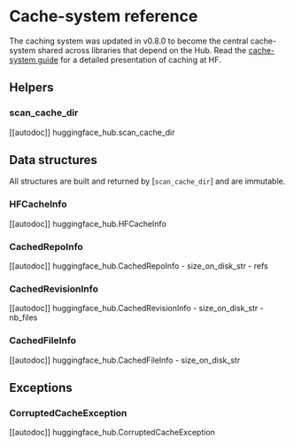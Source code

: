 # Cache-system reference

The caching system was updated in v0.8.0 to become the central cache-system shared
across libraries that depend on the Hub. Read the [cache-system guide](../how-to-cache)
for a detailed presentation of caching at HF.

## Helpers

### scan_cache_dir

[[autodoc]] huggingface_hub.scan_cache_dir

## Data structures

All structures are built and returned by [`scan_cache_dir`] and are immutable.

### HFCacheInfo

[[autodoc]] huggingface_hub.HFCacheInfo

### CachedRepoInfo

[[autodoc]] huggingface_hub.CachedRepoInfo
    - size_on_disk_str
    - refs

### CachedRevisionInfo

[[autodoc]] huggingface_hub.CachedRevisionInfo
    - size_on_disk_str
    - nb_files

### CachedFileInfo

[[autodoc]] huggingface_hub.CachedFileInfo
    - size_on_disk_str

## Exceptions

### CorruptedCacheException

[[autodoc]] huggingface_hub.CorruptedCacheException